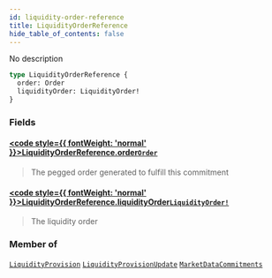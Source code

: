 ```yaml
---
id: liquidity-order-reference
title: LiquidityOrderReference
hide_table_of_contents: false
---
```








No description

```graphql
type LiquidityOrderReference {
  order: Order
  liquidityOrder: LiquidityOrder!
}
```


### Fields

#### [<code style={{ fontWeight: 'normal' }}>LiquidityOrderReference.<b>order</b></code>](#)<Bullet />[`Order`](/docs/testnet/graphql/objects/order) <Badge class="secondary" text="object"/>
> The pegged order generated to fulfill this commitment
> 

#### [<code style={{ fontWeight: 'normal' }}>LiquidityOrderReference.<b>liquidityOrder</b></code>](#)<Bullet />[`LiquidityOrder!`](/docs/testnet/graphql/objects/liquidity-order) <Badge class="secondary" text="non-null"/> <Badge class="secondary" text="object"/>
> The liquidity order
> 



### Member of

[`LiquidityProvision`](/docs/testnet/graphql/objects/liquidity-provision)  <Badge class="secondary" text="object"/><Bullet />[`LiquidityProvisionUpdate`](/docs/testnet/graphql/objects/liquidity-provision-update)  <Badge class="secondary" text="object"/><Bullet />[`MarketDataCommitments`](/docs/testnet/graphql/objects/market-data-commitments)  <Badge class="secondary" text="object"/>



